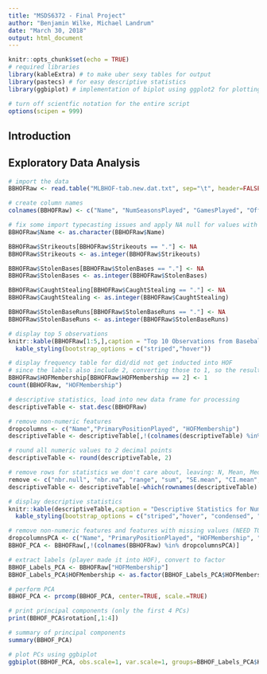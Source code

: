 ```yaml
---
title: "MSDS6372 - Final Project"
author: "Benjamin Wilke, Michael Landrum"
date: "March 30, 2018"
output: html_document
---
```


```r
knitr::opts_chunk$set(echo = TRUE)
# required libraries
library(kableExtra) # to make uber sexy tables for output
library(pastecs) # for easy descriptive statistics
library(ggbiplot) # implementation of biplot using ggplot2 for plotting PCs

# turn off scientfic notation for the entire script
options(scipen = 999)

```

## Introduction


## Exploratory Data Analysis

```r
# import the data
BBHOFRaw <- read.table("MLBHOF-tab.new.dat.txt", sep="\t", header=FALSE)

# create column names
colnames(BBHOFRaw) <- c("Name", "NumSeasonsPlayed", "GamesPlayed", "OfficialAtBats", "RunsScored", "Hits", "Doubles", "Triples", "HomeRuns", "RunsBattedIn", "Walks", "Strikeouts", "BattingAvg", "OnBasePct", "SluggingPct", "AdjustedProduction", "BattingRuns", "AdjustedBattingRuns", "RunsCreated", "StolenBases", "CaughtStealing", "StolenBaseRuns", "FieldingAvg", "FieldingRuns", "PrimaryPositionPlayed", "TotalPlayerRating", "HOFMembership")

# fix some import typecasting issues and apply NA null for values with "."
BBHOFRaw$Name <- as.character(BBHOFRaw$Name)

BBHOFRaw$Strikeouts[BBHOFRaw$Strikeouts == "."] <- NA
BBHOFRaw$Strikeouts <- as.integer(BBHOFRaw$Strikeouts)

BBHOFRaw$StolenBases[BBHOFRaw$StolenBases == "."] <- NA
BBHOFRaw$StolenBases <- as.integer(BBHOFRaw$StolenBases)

BBHOFRaw$CaughtStealing[BBHOFRaw$CaughtStealing == "."] <- NA
BBHOFRaw$CaughtStealing <- as.integer(BBHOFRaw$CaughtStealing)

BBHOFRaw$StolenBaseRuns[BBHOFRaw$StolenBaseRuns == "."] <- NA
BBHOFRaw$StolenBaseRuns <- as.integer(BBHOFRaw$StolenBaseRuns)

# display top 5 observations
knitr::kable(BBHOFRaw[1:5,],caption = "Top 10 Observations from Baseball Hall of Fame Data", row.names = FALSE, "html") %>%
  kable_styling(bootstrap_options = c("striped","hover"))

# display frequency table for did/did not get inducted into HOF
# since the labels also include 2, converting those to 1, so the result is truly binary (1, 0)
BBHOFRaw$HOFMembership[BBHOFRaw$HOFMembership == 2] <- 1
count(BBHOFRaw, "HOFMembership")

# descriptive statistics, load into new data frame for processing
descriptiveTable <- stat.desc(BBHOFRaw)

# remove non-numeric features
dropcolumns <- c("Name","PrimaryPositionPlayed", "HOFMembership")
descriptiveTable <- descriptiveTable[,!(colnames(descriptiveTable) %in% dropcolumns)]

# round all numeric values to 2 decimal points
descriptiveTable <- round(descriptiveTable, 2)

# remove rows for statistics we don't care about, leaving: N, Mean, Median, Std Dev, Var, Min, Max
remove <- c("nbr.null", "nbr.na", "range", "sum", "SE.mean", "CI.mean", "coef.var")
descriptiveTable <- descriptiveTable[-which(rownames(descriptiveTable) %in% remove),]

# display descriptive statistics
knitr::kable(descriptiveTable,caption = "Descriptive Statistics for Numeric Features in the Baseball Hall of Fame Data", row.names = TRUE, "html") %>%
  kable_styling(bootstrap_options = c("striped","hover", "condensed", "responsive"))

```



```r

# remove non-numeric features and features with missing values (NEED TO REVISIT THIS)
dropcolumnsPCA <- c("Name", "PrimaryPositionPlayed", "HOFMembership", "Strikeouts", "StolenBases", "CaughtStealing", "StolenBaseRuns")
BBHOF_PCA <- BBHOFRaw[,!(colnames(BBHOFRaw) %in% dropcolumnsPCA)]

# extract labels (player made it into HOF), convert to factor
BBHOF_Labels_PCA <- BBHOFRaw["HOFMembership"]
BBHOF_Labels_PCA$HOFMembership <- as.factor(BBHOF_Labels_PCA$HOFMembership)

# perform PCA
BBHOF_PCA <- prcomp(BBHOF_PCA, center=TRUE, scale.=TRUE)

# print principal components (only the first 4 PCs)
print(BBHOF_PCA$rotation[,1:4])

# summary of principal components
summary(BBHOF_PCA)


```

```r
# plot PCs using ggbiplot
ggbiplot(BBHOF_PCA, obs.scale=1, var.scale=1, groups=BBHOF_Labels_PCA$HOFMembership, ellipse=TRUE, circle=TRUE) + theme(legend.position='top') + scale_color_discrete()

```



